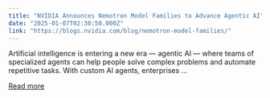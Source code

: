 ```yaml
---
title: "NVIDIA Announces Nemotron Model Families to Advance Agentic AI"
date: "2025-01-07T02:30:50.000Z"
link: "https://blogs.nvidia.com/blog/nemotron-model-families/"
---
```


Artificial intelligence is entering a new era — agentic AI — where teams of specialized agents can help people solve complex problems and automate repetitive tasks. With custom AI agents, enterprises ...

[Read more](https://blogs.nvidia.com/blog/nemotron-model-families/)
